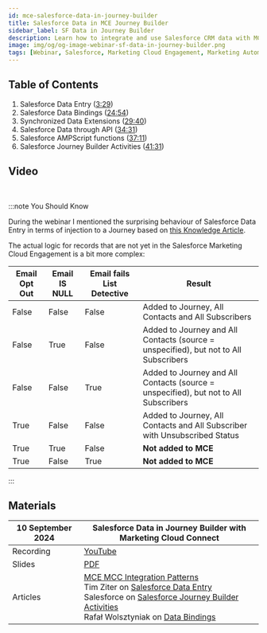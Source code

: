 ```yaml
---
id: mce-salesforce-data-in-journey-builder
title: Salesforce Data in MCE Journey Builder
sidebar_label: SF Data in Journey Builder
description: Learn how to integrate and use Salesforce CRM data with MCE Journey Builder. In both ways. The right way.
image: img/og/og-image-webinar-sf-data-in-journey-builder.png
tags: [Webinar, Salesforce, Marketing Cloud Engagement, Marketing Automation, Best Practice, AMPScript, CRM, Configuration, Data Management, Integration, Journey]
---
```



<LeadText content="Learn how to integrate and use Salesforce CRM data with MCE Journey Builder. In both ways. The right way." />

## Table of Contents

1. Salesforce Data Entry ([3:29](https://youtu.be/Ru4Qh__3xdA?t=209))
2. Salesforce Data Bindings ([24:54](https://youtu.be/Ru4Qh__3xdA?t=1494))
3. Synchronized Data Extensions ([29:40](https://youtu.be/Ru4Qh__3xdA?t=1780))
4. Salesforce Data through API ([34:31](https://youtu.be/Ru4Qh__3xdA?t=2071))
5. Salesforce AMPScript functions ([37:11](https://youtu.be/Ru4Qh__3xdA?t=2231))
6. Salesforce Journey Builder Activities ([41:31](https://youtu.be/Ru4Qh__3xdA?t=2491))

## Video

<YouTube videoId="Ru4Qh__3xdA" title="Salesforce Data in Journey Builder with MCC Webinar Recording" />

<br/>

:::note You Should Know

During the webinar I mentioned the surprising behaviour of Salesforce Data Entry in terms of injection to a Journey based on [this Knowledge Article](https://help.salesforce.com/s/articleView?id=000381146&type=1).

The actual logic for records that are not yet in the Salesforce Marketing Cloud Engagement is a bit more complex:

Email Opt Out | Email IS NULL | Email fails List Detective | Result
-- | -- | -- | --
False | False | False | Added to Journey, All Contacts and All Subscribers
False | True | False | Added to Journey and All Contacts (source = unspecified), but not to All Subscribers
False | False | True |  Added to Journey and All Contacts (source = unspecified), but not to All Subscribers
True | False | False | Added to Journey, All Contacts and All Subscriber with Unsubscribed Status
True | True | False | __Not added to MCE__
True | False | True | __Not added to MCE__

:::

## Materials

10 September 2024 | Salesforce Data in Journey Builder with Marketing Cloud Connect
-- | --
Recording | [YouTube](https://www.youtube.com/watch?v=Ru4Qh__3xdA&list=PL_o00w2Z5LYHVcq56BLpBfJHRAghLhHkI)
Slides | [PDF](https://github.com/MateuszDabrowski/mateuszdabrowski.pl/blob/master/static/pdf/%5B2024-09%5D%20SF%20CRM%20in%20Journey%20Builder%20with%20MCC.pdf)
Articles | [MCE MCC Integration Patterns](/docs/salesforce/marketing-cloud-engagement/config/mcc-integration-patterns.mdx) <br/> Tim Ziter on [Salesforce Data Entry](https://handsonsfmc.com/how-to-create-a-salesforce-data-entry-event/) <br/> Salesforce on [Salesforce Journey Builder Activities](https://help.salesforce.com/s/articleView?id=sf.mc_jb_sales_service_cloud_best_practices.htm&type=5) <br/> Rafał Wolsztyniak on [Data Bindings](https://sfmc.quest/data-binding-with-the-update-contact-activity/)



